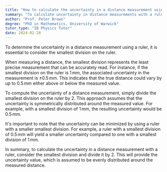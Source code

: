 ```yaml
---
title: "How to calculate the uncertainty in a distance measurement using a ruler?"
summary: "To calculate uncertainty in distance measurements with a ruler, consider the smallest division on the ruler, as it determines the precision of the measurement."
author: "Prof. Peter Brown"
degree: "PhD in Mathematics, University of Warwick"
tutor_type: "IB Physics Tutor"
date: 2024-02-28
---
```


To determine the uncertainty in a distance measurement using a ruler, it is essential to consider the smallest division on the ruler.

When measuring a distance, the smallest division represents the least precise measurement that can be accurately read. For instance, if the smallest division on the ruler is $1 \, \text{mm}$, the associated uncertainty in the measurement is $\pm 0.5 \, \text{mm}$. This indicates that the true distance could vary by up to $0.5 \, \text{mm}$ either above or below the measured value.

To compute the uncertainty of a distance measurement, simply divide the smallest division on the ruler by $2$. This approach assumes that the uncertainty is symmetrically distributed around the measured value. For example, with a smallest division of $1 \, \text{mm}$, the resulting uncertainty would be $0.5 \, \text{mm}$.

It's important to note that the uncertainty can be minimized by using a ruler with a smaller smallest division. For example, a ruler with a smallest division of $0.5 \, \text{mm}$ will yield a smaller uncertainty compared to one with a smallest division of $1 \, \text{mm}$.

In summary, to calculate the uncertainty in a distance measurement with a ruler, consider the smallest division and divide it by $2$. This will provide the uncertainty value, which is assumed to be evenly distributed around the measured distance.
    